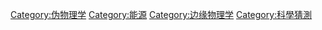 [[Category:伪物理学|Category:伪物理学]]
[[Category:能源|Category:能源]]
[[Category:边缘物理学|Category:边缘物理学]]
[[Category:科學猜測|Category:科學猜測]]